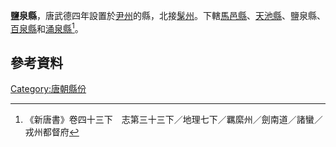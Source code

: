 {{主條目消歧義|關於中國歷史上其他鹽泉縣，請參見：'''[[鹽泉縣|鹽泉縣]]'''。}}
'''鹽泉縣'''，唐武德四年設置於[[尹州|尹州]]的縣，北接[[髳州|髳州]]。下轄[[馬邑縣|馬邑縣]]、[[天池縣|天池縣]]、鹽泉縣、[[百泉縣|百泉縣]]和[[涌泉縣|涌泉縣]]<ref>《新唐書》卷四十三下　志第三十三下／地理七下／羈縻州／劍南道／諸蠻／戎州都督府</ref>。

== 參考資料 ==
{{reflist}}

{{唐朝行政區劃小作品}}
[[Category:唐朝縣份|Category:唐朝縣份]]